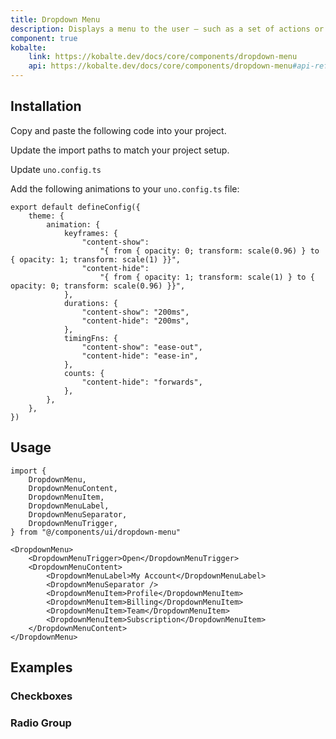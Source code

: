 ```yaml
---
title: Dropdown Menu
description: Displays a menu to the user — such as a set of actions or functions — triggered by a button.
component: true
kobalte:
    link: https://kobalte.dev/docs/core/components/dropdown-menu
    api: https://kobalte.dev/docs/core/components/dropdown-menu#api-reference
---
```



<ComponentExample src="/src/components/examples/dropdown-menu/demo.tsx">
    <DropdownMenuDemo />
</ComponentExample>

## Installation

<Steps>

<Step>Copy and paste the following code into your project.</Step>

<ComponentSource src="/src/components/ui/dropdown-menu.tsx" />

<Step>Update the import paths to match your project setup.</Step>

<Step>Update `uno.config.ts`</Step>

Add the following animations to your `uno.config.ts` file:

```tsx title="uno.config.ts" {3-21}
export default defineConfig({
    theme: {
        animation: {
            keyframes: {
                "content-show":
                    "{ from { opacity: 0; transform: scale(0.96) } to { opacity: 1; transform: scale(1) }}",
                "content-hide":
                    "{ from { opacity: 1; transform: scale(1) } to { opacity: 0; transform: scale(0.96) }}",
            },
            durations: {
                "content-show": "200ms",
                "content-hide": "200ms",
            },
            timingFns: {
                "content-show": "ease-out",
                "content-hide": "ease-in",
            },
            counts: {
                "content-hide": "forwards",
            },
        },
    },
})
```

</Steps>

## Usage

```tsx
import {
    DropdownMenu,
    DropdownMenuContent,
    DropdownMenuItem,
    DropdownMenuLabel,
    DropdownMenuSeparator,
    DropdownMenuTrigger,
} from "@/components/ui/dropdown-menu"
```

```tsx
<DropdownMenu>
    <DropdownMenuTrigger>Open</DropdownMenuTrigger>
    <DropdownMenuContent>
        <DropdownMenuLabel>My Account</DropdownMenuLabel>
        <DropdownMenuSeparator />
        <DropdownMenuItem>Profile</DropdownMenuItem>
        <DropdownMenuItem>Billing</DropdownMenuItem>
        <DropdownMenuItem>Team</DropdownMenuItem>
        <DropdownMenuItem>Subscription</DropdownMenuItem>
    </DropdownMenuContent>
</DropdownMenu>
```

## Examples

### Checkboxes

<ComponentExample src="/src/components/examples/dropdown-menu/checkboxes.tsx">
    <DropdownMenuCheckboxes />
</ComponentExample>

### Radio Group

<ComponentExample src="/src/components/examples/dropdown-menu/radio-group.tsx">
    <DropdownMenuRadioGroupDemo />
</ComponentExample>

